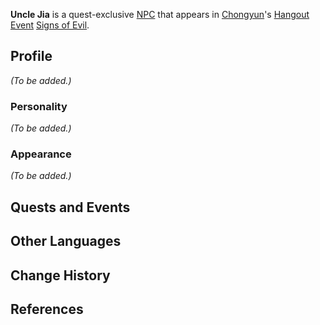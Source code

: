 {{Meta
<!-- REMOVE THIS TEMPLATE AFTER ADDING MISSING INFO -->
|missing_NPC_profile  = yes
}}
{{Character Infobox
|type             = Quest NPC
|image            = NPC Uncle Jia.png
|region           = Liyue
|voiceEN          = [[imdb:nm8607547|Jimmie Stafford]]<ref>Twitter: [https://twitter.com/JimmieWStafford/status/1388226672952897536 EN VA Self Announcement]</ref>
}}
'''Uncle Jia''' is a quest-exclusive [[NPC]] that appears in [[Chongyun]]'s [[Hangout Event]] [[Signs of Evil]].
<!--
==Location==
<gallery>
NPC Location Uncle Jia.png|Uncle Jia's location
NPC Location Uncle Jia Context.png|Additional context
</gallery>
-->
==Profile==
<!-- detailed story/lore information goes here -->
''(To be added.)''

===Personality===
''(To be added.)''

===Appearance===
''(To be added.)''

==Quests and Events==
{{Quests and Events}}

==Other Languages==
{{Other Languages
|default_hidden = 1
|en      = Uncle Jia
|zhs     = 老贾
|zhs_rm  = Lǎo Jiǎ
|zht     = 老賈
|zht_rm  = Lǎo Jiǎ
|ja      = 賈
|ja_rm   = Ko{{Assumed}}
|ko      = 가웅
|ko_rm   = Gaung
|es      = Jia
|fr      = Oncle Jia
|ru      = Дядюшка Цзя
|th      = ลุง Jia
|th_rm   = Lung  Jia
|vi      = Jia
|de      = Onkel Jia
|id      = Paman Jia
|pt      = Velho Jia
|tr      = Jia Amca
|it      = Zio Jia
}}

==Change History==
{{Change History|1.4}}

==References==
{{Reflist}}